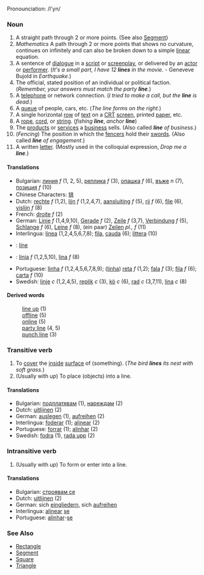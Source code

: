 Pronounciation: /l'yn/
===Noun===
#A straight path through 2 or more points.  (See also [[Segment]])
#''Mathematics'' A path through 2 or more points that shows no curvature, continues on infinitely and can also be broken down to a simple [[linear]] equation.
#A sentence of [[dialogue]] in a [[script]] or [[screenplay]], or delivered by an [[actor]] or [[performer]]. (''It's a small part, I have 12 '''lines''' in the movie.'' - Geneveve Bujold in ''Earthquake''.)
#The official, stated position of an individual or political faction. (''Remember, your answers must match the party '''line'''.'')
#A [[telephone]] or network connection.  (''I tried to make a call, but the '''line''' is dead.'')
#A [[queue]] of people, cars, etc.  (''The line forms on the right.'')
#A single horizontal [[row]] of [[text]] on a [[CRT]] [[screen]], printed [[paper]], etc.
#A [[rope]], [[cord]], or [[string]].  (''fishing '''line''''', ''anchor '''line''''')
#The [[product]]s or [[service]]s a [[business]] sells. (Also called '''''line''' of business''.)
#(''Fencing'') The position in which the [[fencer]]s hold their [[swords]].  (Also called '''''line''' of engagement''.)
#A written [[letter]].  (Mostly used in the colloquial expression, ''Drop me a '''line'''.'')

====Translations====
*Bulgarian: [[линия]] ''f'' (1, 2, 5), [[реплика]] ''f'' (3), [[опашка]] ''f'' (6), [[въже]] ''n'' (7), [[позиция]] ''f'' (10)
*Chinese Characters: [[排]]
*Dutch: [[rechte]] ''f'' (1,2), [[lijn]] ''f'' (1,2,4,7), [[aansluiting]] ''f'' (5), [[rij]] ''f'' (6), [[file]] (6), [[vislijn]] ''f'' (8)
*French: [[droite]] ''f'' (2)
*German: [[Linie]] ''f'' (1,4,9,10), [[Gerade]] ''f'' (2), [[Zeile]] ''f'' (3,7), [[Verbindung]] ''f'' (5), [[Schlange]] ''f'' (6), [[Leine]] ''f'' (8), (ein paar) [[Zeile]]n ''pl., f'' (11)
*Interlingua: [[linea]] (1,2,4,5,6,7,8); [[fila]], [[cauda]] (6); [[littera]] (10)
*{{ga}}: [[líne]]
*{{pl}}: [[linia]] ''f'' (1,2,5,10), [[lina]] ''f'' (8)
*Portuguese: [[linha]] ''f'' (1,2,4,5,6,7,8,9); ([[linha]]) [[reta]] ''f'' (1,2); [[fala]] ''f'' (3); [[fila]] ''f'' (6); [[carta]] ''f'' (10)
*Swedish: [[linje]] ''c'' (1,2,4,5), [[replik]] ''c'' (3), [[kö]] ''c'' (6),  [[rad]] ''c'' (3,7,11), [[lina]] ''c'' (8)

====Derived words====
:[[line up]] (1)
:[[offline]] (5)
:[[online]] (5)
:[[party line]] (4, 5)
:[[punch line]] (3)

===Transitive verb===
#To [[cover]] the [[inside]] [[surface]] of (something).  (''The bird '''lines''' its nest with soft grass.'')
#(Usually with ''up'') To place (objects) into a line.

====Translations====
*Bulgarian: [[подплатявам]] (1), [[нареждам]] (2)
*Dutch: [[uitlijnen]] (2)
*German: [[auslegen]] (1), [[aufreihen]] (2)
*Interlingua: [[foderar]] (1); [[alinear]] (2)
*Portuguese: [[forrar]] (1); [[alinhar]] (2)
*Swedish: [[fodra]] (1), [[rada upp]] (2)

===Intransitive verb===
#(Usually with ''up'') To form or enter into a line.

====Translations====
*Bulgarian: [[строявам се]]
*Dutch: [[uitlijnen]] (2)
*German: sich [[eingliedern]], sich [[aufreihen]]
*Interlingua: [[alinear]] [[se]]
*Portuguese: [[alinhar]]-[[se]]


===See Also===
*[[Rectangle]]
*[[Segment]]
*[[Square]]
*[[Triangle]]